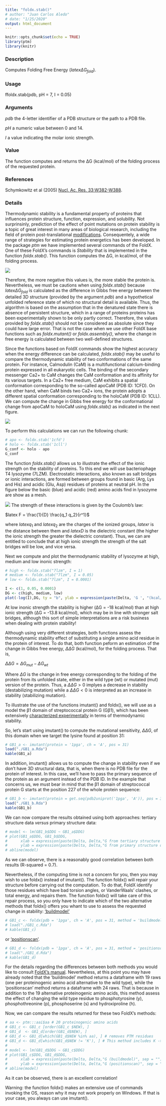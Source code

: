 ```yaml
---
title: "foldx.stab()"
# author: "Juan Carlos Aledo"
# date: "1/25/2020"
output: html_document
---
```


```r
knitr::opts_chunk$set(echo = TRUE)
library(ptm)
library(knitr)
```

### Description
Computes Folding Free Energy ($latex ΔG_{fold}$).

### Usage
ffoldx.stab(pdb, pH = 7, I = 0.05)

### Arguments
_pdb_	the 4-letter identifier of a PDB structure or the path to a PDB file.

_pH_ a numeric value between 0 and 14.

_I_ a value indicating the molar ionic strength.

### Value

The function computes and returns the ΔG (kcal/mol) of the folding process of the requested protein.

### References
Schymkowitz et al (2005) [Nucl. Ac. Res. 33:W382-W388](https://www.ncbi.nlm.nih.gov/pubmed/15980494).

### Details

Thermodynamic stability is a fundamental property of proteins that influences protein structure, function, expression, and solubility. Not surprinsinly,  prediction of the effect of point mutations on protein stability is a topic of great interest in many areas of biological research, including the field of protein post-translational [modifications](https://academic.oup.com/bioinformatics/article/28/22/2905/240075). Consequentely, a wide range of strategies for estimating protein energetics has been developed. In the package _ptm_ we have implemented several commands of the FoldX. One of these FoldX's commands is _Stability_ that is implemented in the function *foldx.stab()*. This function computes the ΔG, in kcal/mol, of the folding process. 

![](./Gfold.png)

Therefore, the more negative this values is, the more stable the protein is. Nevertheless, we must be cautions when using *foldx.stab()* because $latex ΔG_{fold}$ is calculated as the difference in Gibbs free energy between the detailed 3D structure (provided by the argument _pdb_) and a hypothetical unfolded reference state of which no structural detail is available. Thus, the algorithm is based on the assumption that in the denatured state there is absence of persistent structure, which in a range of proteins proteins has been experimentally shown to be only partly correct. Therefore, the values provided by *foldx.stab()* should not be considered as absolute since they could have large error. That is not the case when we use other FoldX base functions such as *foldx.mutant()* or *foldx.assembly()*, where the change in free energy is calculated between two well-defined structures.

Since the functions based on FoldX commands show the highest accuracy when the energy difference can be calculated, *foldx.stab()* may be useful to compare the thermodynamic stability of two conformations of the same protein. For instance, Calmodulin (CaM) is a multifunctional calcium-binding protein expressed in all eukaryotic cells. The binding of the secondary messenger Ca2+ to CaM changes the CaM conformation and its affinity for its various targets. In a Ca2+ free medium, CaM exhibits a spatial conformation corresponding to the so-called apoCaM (PDB ID: 1CFD). On the other hand, when CaM binds two Ca2+ ions, the protein adopts a different spatial conformation corresponding to the holoCaM (PDB ID: 1CLL). We can compute the change in Gibbs free energy for the conformational change from apoCaM to holoCaM using *foldx.stab()* as indicated in the next figure.

![](./CaMconfor.png)

To perform this calculations we can run the following chunk:

```r
# apo <- foldx.stab('1cfd')
# holo <- foldx.stab('1cll')
G_conf <- holo - apo
G_conf
```

The function *foldx.stab()* allows us to illustrate the effect of the ionic strength on the stability of proteins. To this end we will use bacteriophage T4 lysozyme  (7LZM). Electrostatic interactions, also known as salt bridges or ionic interactions, are formed between groups found in basic (Arg, Lys and His) and acidic (Glu, Asp) residues of proteins at neutral pH. In the figure below the basic (blue) and acidic (red) amino acids find in lysozyme are show as a mesh. 

![](./lysozyme.png)
The strength of these interactions is given by the Coulomb's law:

$latex F = \frac{1}{D} \frac{q_1 q_2}{r^1}$

where $latex q_1$ and $latex q_2$ are the charges of the ionized groups, $latex r$ is the distance between them and $latex D$ is the dielectric constant (the higher the ionic strength the greater the dielectric constant). Thus, we can are entitled to conclude that at high ionic strength the strength of the salt bridges will be low, and vice versa. 

Next we compute and plot the thermodynamic stability of lysozyme at high, medium and low inonic strength:

```r

# high <- foldx.stab("7lzm", I = 1)
# medium <- foldx.stab("7lzm", I = 0.05) 
# low <- foldx.stab("7lzm", I = 0.0001)

I <- c(1, 0.05, 0.0001)
DG <- c(high, medium, low)
plot(-log(I),DG, ty = "b", ylab = expression(paste(Delta, 'G ', "(kcal/mol)")))
```


At low inonic strength the stability is higher (ΔG = -18 kcal/mol) than at high ionic strength (ΔG = -13.8 kcal/mol), which may be in line with stronger salt bridges, although this sort of simple interpretations are a risk business when dealing with protein stability!  
 




Although using very different strategies, both functions assess 
the thermodynamic stability effect of substituting a single amino acid residue in the protein of interest. To do that, both function peform an estimation of the change in Gibbs free energy, $\Delta\Delta G$ (kcal/mol), for the folding process. That is,

$\Delta\Delta G = \Delta G_{mut} - \Delta G_{wt}$

Where $\Delta G$ is the change in free energy corresponding to the folding of the protein from its unfolded state, either in the wild type (wt) or mutated (mut) version of the protein. Thus, a $\Delta\Delta G > 0$ implyes a decrease in stability (destabilizing mutation) while a $\Delta\Delta G < 0$ is interpreted as an increase in stability (stabilizing mutation).




To illustrate the use of the functions imutant() and foldx(), we will use as a model the β1 domain of streptococcal protein G (Gβ1), which has been extensively [characterized experimentally](https://www.pnas.org/content/116/33/16367) in terms of thermodynamic stability. 

So, let's start using imutant() to compute the mutational sensitivity, $\Delta\Delta G$, of this domain when we target the lysine found at position 31:


```r
# GB1_a <- imutant(protein = '1pga', ch = 'A', pos = 31)
load("./GB1_a.Rda")
kable(GB1_a)
```

In addition, imutant() allows us to compute the change in stability even if we don't have 3D structural data, that is, when there is no PDB file for the protein of interest. In this case, we'll have to pass the primary sequence of the protein as an argument instead of the PDB ID. In the example that concerns us, we must bear in mind that the β1 domain of streptococcal protein G starts at the position 227 of the whole protein sequence:

```r
# GB1_b <- imutant(protein = get.seq(pdb2uniprot('1pga', 'A')), pos = 31 + 226)
load("./GB1_b.Rda")
kable(GB1_b)
```

We can now compare the results obtained using both approaches: tertiary structure data _versus_ primary structure data:

```r
# model <- lm(GB1_b$DDG ~ GB1_a$DDG)
# plot(GB1_a$DDG, GB1_b$DDG, 
#      xlab = expression(paste(Delta, Delta,"G from tertiary structure data", sep = "")),
#      ylab = expression(paste(Delta, Delta,"G from primary structure data", sep = "")))
# abline(model)
```

As we can observe, there is a reasonably good correlation between both results (R-squared = 0.7).

Nevertheless, if the computing time is not a concern for you, then you may wish to use foldx() instead of imutant(). The function foldx() will repair your structure before carrying out the computation. To do that, FoldX identify those residues which have bad torsion angles, or VanderWaals' clashes, or total energy, and repairs them. The function foldx() will take care of this repair process, so you only have to indicate which of the two alternative methods that foldx() offers you whant to use to assess the requested change in stability: ['buildmodel'](http://foldxsuite.crg.eu/command/BuildModel) 


```r
# GB1_c <- foldx(pdb = '1pga', ch = 'A', pos = 31, method = 'buildmodel')
# load("./GB1_c.Rda")
# kable(GB1_c)
```

or ['positionscan'](http://foldxsuite.crg.eu/command/PositionScan). 


```r
# GB1_d <- foldx(pdb = '1pga', ch = 'A', pos = 31, method = 'positionscan')
# load("./GB1_d.Rda")
# kable(GB1_d)
```

For the details regarding the differences between both methods you would like to consult [FoldX's manual](http://foldxsuite.crg.eu/documentation#manual). Nevertheless, at this point you may have already noted that the 'buildmodel' method returns a dataframe with 19 raws (one per proteinogenic amino acid alternative to the wild type), while the 'positionscan' method returns a dataframe with 24 raws. That is because in addition to the 19 alternative proteinogenic amino acids, this method assess the effect of changing the wild type residue to phosphotyrosine (y), phosphothreonine (p), phosphoserine (s) and hydroxiproline (h). 

Now, we can compare the results returned for these two FoldX's methods:

```r
# aa <- ptm:::aai$aa # 20 proteinogenic amino acids
# GB1_c <- GB1_c [order(GB1_c $NEW), ]
# GB1_d  <- GB1_d[order(GB1_d$NEW), ]
# GB1_d <- GB1_d[which(GB1_d$NEW %in% aa), ] # removes PTM residues
# GB1_d <- GB1_d[which(GB1_d$NEW != 'K'), ] # This method includes K -> K, DDG = 0
# 
# model <- lm(GB1_d$DDG ~ GB1_c$DDG)
# plot(GB1_c$DDG, GB1_d$DDG, 
#      xlab = expression(paste(Delta, Delta,"G (buildmodel)", sep = "")),
#      ylab = expression(paste(Delta, Delta,"G (positionscan)", sep = "")))
# abline(model)
```

As it can be observed, there is an excellent correlation!

Warning: the function foldx() makes an extensive use of commands invoking the OS, reason why it may not work properly on Windows. If that is your case, you always can use imutant().
